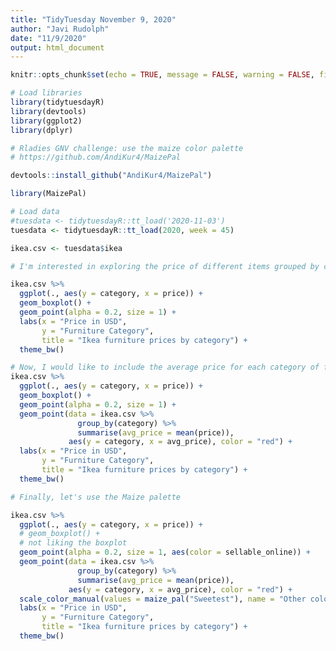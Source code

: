 ```yaml
---
title: "TidyTuesday November 9, 2020"
author: "Javi Rudolph"
date: "11/9/2020"
output: html_document
---
```


```r
knitr::opts_chunk$set(echo = TRUE, message = FALSE, warning = FALSE, fig.width = 14, fig.height = 10)
```

```r
# Load libraries
library(tidytuesdayR)
library(devtools)
library(ggplot2)
library(dplyr)

# Rladies GNV challenge: use the maize color palette
# https://github.com/AndiKur4/MaizePal

devtools::install_github("AndiKur4/MaizePal")

library(MaizePal)

# Load data
#tuesdata <- tidytuesdayR::tt_load('2020-11-03')
tuesdata <- tidytuesdayR::tt_load(2020, week = 45)

ikea.csv <- tuesdata$ikea
```

```r
# I'm interested in exploring the price of different items grouped by categories:

ikea.csv %>% 
  ggplot(., aes(y = category, x = price)) +
  geom_boxplot() +
  geom_point(alpha = 0.2, size = 1) +
  labs(x = "Price in USD",
       y = "Furniture Category",
       title = "Ikea furniture prices by category") +
  theme_bw()

```


```r
# Now, I would like to include the average price for each category of furniture:
ikea.csv %>% 
  ggplot(., aes(y = category, x = price)) +
  geom_boxplot() +
  geom_point(alpha = 0.2, size = 1) +
  geom_point(data = ikea.csv %>% 
               group_by(category) %>% 
               summarise(avg_price = mean(price)), 
             aes(y = category, x = avg_price), color = "red") + 
  labs(x = "Price in USD",
       y = "Furniture Category",
       title = "Ikea furniture prices by category") +
  theme_bw()

```


```r
# Finally, let's use the Maize palette

ikea.csv %>% 
  ggplot(., aes(y = category, x = price)) +
  # geom_boxplot() + 
  # not liking the boxplot
  geom_point(alpha = 0.2, size = 1, aes(color = sellable_online)) +
  geom_point(data = ikea.csv %>% 
               group_by(category) %>% 
               summarise(avg_price = mean(price)), 
             aes(y = category, x = avg_price), color = "red") + 
  scale_color_manual(values = maize_pal("Sweetest"), name = "Other colors") +
  labs(x = "Price in USD",
       y = "Furniture Category",
       title = "Ikea furniture prices by category") +
  theme_bw()
```

